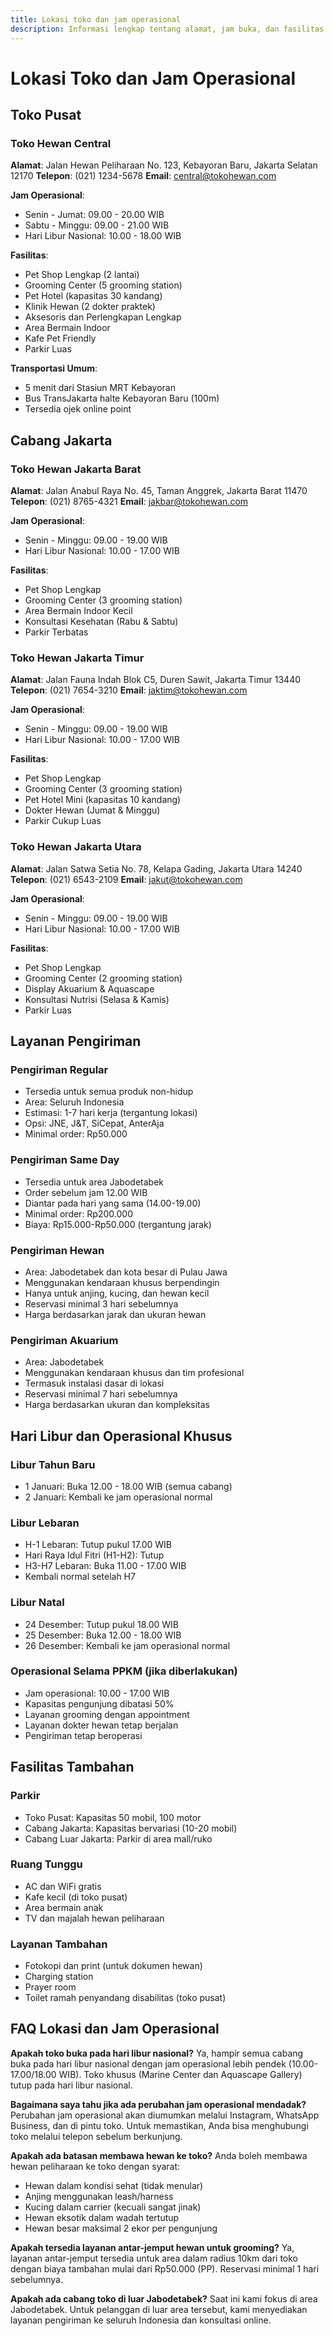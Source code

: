 ```yaml
---
title: Lokasi toko dan jam operasional
description: Informasi lengkap tentang alamat, jam buka, dan fasilitas di seluruh cabang toko kami
---
```



# Lokasi Toko dan Jam Operasional

## Toko Pusat

### Toko Hewan Central
**Alamat**: Jalan Hewan Peliharaan No. 123, Kebayoran Baru, Jakarta Selatan 12170
**Telepon**: (021) 1234-5678
**Email**: central@tokohewan.com

**Jam Operasional**:
- Senin - Jumat: 09.00 - 20.00 WIB
- Sabtu - Minggu: 09.00 - 21.00 WIB
- Hari Libur Nasional: 10.00 - 18.00 WIB

**Fasilitas**:
- Pet Shop Lengkap (2 lantai)
- Grooming Center (5 grooming station)
- Pet Hotel (kapasitas 30 kandang)
- Klinik Hewan (2 dokter praktek)
- Aksesoris dan Perlengkapan Lengkap
- Area Bermain Indoor
- Kafe Pet Friendly
- Parkir Luas

**Transportasi Umum**:
- 5 menit dari Stasiun MRT Kebayoran
- Bus TransJakarta halte Kebayoran Baru (100m)
- Tersedia ojek online point

## Cabang Jakarta

### Toko Hewan Jakarta Barat
**Alamat**: Jalan Anabul Raya No. 45, Taman Anggrek, Jakarta Barat 11470
**Telepon**: (021) 8765-4321
**Email**: jakbar@tokohewan.com

**Jam Operasional**:
- Senin - Minggu: 09.00 - 19.00 WIB
- Hari Libur Nasional: 10.00 - 17.00 WIB

**Fasilitas**:
- Pet Shop Lengkap
- Grooming Center (3 grooming station)
- Area Bermain Indoor Kecil
- Konsultasi Kesehatan (Rabu & Sabtu)
- Parkir Terbatas

### Toko Hewan Jakarta Timur
**Alamat**: Jalan Fauna Indah Blok C5, Duren Sawit, Jakarta Timur 13440
**Telepon**: (021) 7654-3210
**Email**: jaktim@tokohewan.com

**Jam Operasional**:
- Senin - Minggu: 09.00 - 19.00 WIB
- Hari Libur Nasional: 10.00 - 17.00 WIB

**Fasilitas**:
- Pet Shop Lengkap
- Grooming Center (3 grooming station)
- Pet Hotel Mini (kapasitas 10 kandang)
- Dokter Hewan (Jumat & Minggu)
- Parkir Cukup Luas

### Toko Hewan Jakarta Utara
**Alamat**: Jalan Satwa Setia No. 78, Kelapa Gading, Jakarta Utara 14240
**Telepon**: (021) 6543-2109
**Email**: jakut@tokohewan.com

**Jam Operasional**:
- Senin - Minggu: 09.00 - 19.00 WIB
- Hari Libur Nasional: 10.00 - 17.00 WIB

**Fasilitas**:
- Pet Shop Lengkap
- Grooming Center (2 grooming station)
- Display Akuarium & Aquascape
- Konsultasi Nutrisi (Selasa & Kamis)
- Parkir Luas


## Layanan Pengiriman

### Pengiriman Regular
- Tersedia untuk semua produk non-hidup
- Area: Seluruh Indonesia
- Estimasi: 1-7 hari kerja (tergantung lokasi)
- Opsi: JNE, J&T, SiCepat, AnterAja
- Minimal order: Rp50.000

### Pengiriman Same Day
- Tersedia untuk area Jabodetabek
- Order sebelum jam 12.00 WIB
- Diantar pada hari yang sama (14.00-19.00)
- Minimal order: Rp200.000
- Biaya: Rp15.000-Rp50.000 (tergantung jarak)

### Pengiriman Hewan
- Area: Jabodetabek dan kota besar di Pulau Jawa
- Menggunakan kendaraan khusus berpendingin
- Hanya untuk anjing, kucing, dan hewan kecil
- Reservasi minimal 3 hari sebelumnya
- Harga berdasarkan jarak dan ukuran hewan

### Pengiriman Akuarium
- Area: Jabodetabek
- Menggunakan kendaraan khusus dan tim profesional
- Termasuk instalasi dasar di lokasi
- Reservasi minimal 7 hari sebelumnya
- Harga berdasarkan ukuran dan kompleksitas

## Hari Libur dan Operasional Khusus

### Libur Tahun Baru
- 1 Januari: Buka 12.00 - 18.00 WIB (semua cabang)
- 2 Januari: Kembali ke jam operasional normal

### Libur Lebaran
- H-1 Lebaran: Tutup pukul 17.00 WIB
- Hari Raya Idul Fitri (H1-H2): Tutup
- H3-H7 Lebaran: Buka 11.00 - 17.00 WIB
- Kembali normal setelah H7

### Libur Natal
- 24 Desember: Tutup pukul 18.00 WIB
- 25 Desember: Buka 12.00 - 18.00 WIB
- 26 Desember: Kembali ke jam operasional normal

### Operasional Selama PPKM (jika diberlakukan)
- Jam operasional: 10.00 - 17.00 WIB
- Kapasitas pengunjung dibatasi 50%
- Layanan grooming dengan appointment
- Layanan dokter hewan tetap berjalan
- Pengiriman tetap beroperasi

## Fasilitas Tambahan

### Parkir
- Toko Pusat: Kapasitas 50 mobil, 100 motor
- Cabang Jakarta: Kapasitas bervariasi (10-20 mobil)
- Cabang Luar Jakarta: Parkir di area mall/ruko

### Ruang Tunggu
- AC dan WiFi gratis
- Kafe kecil (di toko pusat)
- Area bermain anak
- TV dan majalah hewan peliharaan

### Layanan Tambahan
- Fotokopi dan print (untuk dokumen hewan)
- Charging station
- Prayer room
- Toilet ramah penyandang disabilitas (toko pusat)

## FAQ Lokasi dan Jam Operasional

**Apakah toko buka pada hari libur nasional?**
Ya, hampir semua cabang buka pada hari libur nasional dengan jam operasional lebih pendek (10.00-17.00/18.00 WIB). Toko khusus (Marine Center dan Aquascape Gallery) tutup pada hari libur nasional.

**Bagaimana saya tahu jika ada perubahan jam operasional mendadak?**
Perubahan jam operasional akan diumumkan melalui Instagram, WhatsApp Business, dan di pintu toko. Untuk memastikan, Anda bisa menghubungi toko melalui telepon sebelum berkunjung.

**Apakah ada batasan membawa hewan ke toko?**
Anda boleh membawa hewan peliharaan ke toko dengan syarat:
- Hewan dalam kondisi sehat (tidak menular)
- Anjing menggunakan leash/harness
- Kucing dalam carrier (kecuali sangat jinak)
- Hewan eksotik dalam wadah tertutup
- Hewan besar maksimal 2 ekor per pengunjung

**Apakah tersedia layanan antar-jemput hewan untuk grooming?**
Ya, layanan antar-jemput tersedia untuk area dalam radius 10km dari toko dengan biaya tambahan mulai dari Rp50.000 (PP). Reservasi minimal 1 hari sebelumnya.

**Apakah ada cabang toko di luar Jabodetabek?**
Saat ini kami fokus di area Jabodetabek. Untuk pelanggan di luar area tersebut, kami menyediakan layanan pengiriman ke seluruh Indonesia dan konsultasi online.


